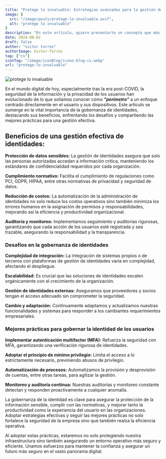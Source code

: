 ```yaml
---
title: "Protege lo invaluable: Estrategias avanzadas para la gestión de identidades que NO puedes ignorar"
image: {
  src: "/image/posts/protege-lo-invaluable.avif",
  alt: "protege lo invaluable"
}
description: "En este artículo, quiero presentarte un concepto que más allá de la simple orquestación de canales: es la orquestación de experciencias"
date: 2024-08-02
draft: false
author: "victor torres"
authorImage: Victor-Torres
tag: ["cs"]
iconTag: "/image/iconBlog/icono-blog-cs.webp"
url: "protege-lo-invaluable"
---
```


![protege lo invaluable](/image/posts/protege-lo-invaluable.avif)

En el mundo digital de hoy, especialmente tras la era post-COVID, la seguridad de la información y la privacidad de los usuarios han evolucionado de lo que solíamos conocer cómo ***"perímetro"*** a un enfoque centrado directamente en el usuario y sus dispositivos. Este artículo se sumerge en la vital importancia de la gobernanza de identidades, destacando sus beneficios, enfrentando los desafíos y compartiendo las mejores prácticas para una gestión efectiva.

## Beneficios de una gestión efectiva de identidades:
**Protección de datos sensibles:** La gestión de identidades asegura que solo las personas autorizadas accedan a información crítica, manteniendo los estándares de confidencialidad requeridos por cada organización.

**Cumplimiento normativo:** Facilita el cumplimiento de regulaciones como PCI, GDPR, HIPAA, entre otras normativas de privacidad y seguridad de datos.

**Reducción de costos:** La automatización de la administración de identidades no solo reduce los costos operativos sino también minimiza los errores humanos en la asignación de permisos y responsabilidades, mejorando así la eficiencia y productividad organizacional.

**Auditoría y monitoreo:** Implementamos seguimiento y auditorías rigurosas, garantizando que cada acción de los usuarios esté registrada y sea trazable, asegurando la responsabilidad y la transparencia.

### Desafíos en la gobernanza de identidades
**Complejidad de integración:** La integración de sistemas propios o de terceros con plataformas de gestión de identidades varía en complejidad, afectando el despliegue.

**Escalabilidad:** Es crucial que las soluciones de identidades escalen orgánicamente con el crecimiento de la organización.

**Gestión de identidades externas:** Aseguramos que proveedores y socios tengan el acceso adecuado sin comprometer la seguridad.

**Cambio y adaptación:** Continuamente adaptamos y actualizamos nuestras funcionalidades y sistemas para responder a los cambiantes requerimientos empresariales.

### Mejores prácticas para gobernar la identidad de los usuarios
**Implementar autenticación multifactor (MFA):** Refuerza la seguridad con MFA, garantizando una verificación rigurosa de identidades.

**Adoptar el principio de mínimo privilegio:** Limita el acceso a lo estrictamente necesario, previniendo abusos de privilegio.

**Automatización de procesos:** Automatizamos la provisión y desprovisión de cuentas, entre otras tareas, para agilizar la gestión.

**Monitoreo y auditoría continua:** Nuestras auditorías y monitoreo constante detectan y responden proactivamente a cualquier anomalía.

La gobernanza de la identidad es clave para asegurar la protección de la información sensible, cumplir con las normativas, y mejorar tanto la productividad como la experiencia del usuario en las organizaciones. Adoptar estrategias efectivas y seguir las mejores prácticas no solo fortalece la seguridad de la empresa sino que también realza la eficiencia operativa.

Al adoptar estas prácticas, estaremos no solo protegiendo nuestra infraestructura sino también asegurando un entorno operativo más seguro y eficiente. Unamos esfuerzos para mantener la confianza y asegurar un futuro más seguro en el vasto panorama digital.
